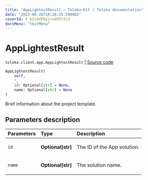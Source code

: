 ```yaml
---
title: "AppLightestResult — Toloka-Kit | Toloka documentation"
date: "2023-08-28T10:26:35.590462"
coverId: F_bIcOYF9yjrxkPZrXc3
docsMenu: "tkitMenu"
---
```


# AppLightestResult

`toloka.client.app.AppLightestResult` | [Source code](https://github.com/Toloka/toloka-kit/blob/v1.2.1/src/client/app/__init__.py#L34)

```python
AppLightestResult(
    self,
    *,
    id: Optional[str] = None,
    name: Optional[str] = None
)
```

Brief information about the project template.

## Parameters description

| Parameters | Type | Description |
| :----------| :----| :-----------|
`id`|**Optional\[str\]**|<p>The ID of the App solution.</p>
`name`|**Optional\[str\]**|<p>The solution name.</p>